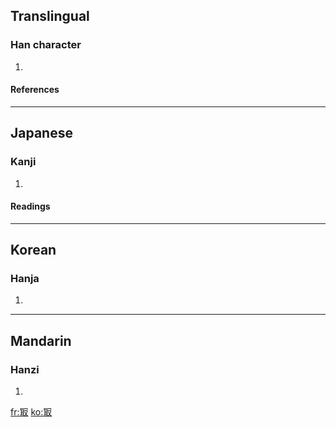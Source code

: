 ==Translingual==
===Han character===
{{Han char|rn=14|rad=冖|as=08|sn=10|four=|canj=月尸十水 (BSJE)}}
# {{defn|Han}}
====References====
{{Han ref|kx=0130.260|dkj=01586|dj=0293.060|hdz=10304.080|uh=51A3|ud=20899}}
----
==Japanese==
===Kanji===
{{ja-kanji|grade=|rs=冖08}}
# {{defn|Japanese}}
====Readings====
{{ja-readings|on=[[しゅ]] (shu), [[じゅ]] (ju), [[さい]] (sai)|kun=[[つま]] (tsuma)}}
----
==Korean==
===Hanja===
{{ko-hanja|hangeul=취|rv=chwi|mr=ch'wi}}
# {{defn|Korean}}
----
==Mandarin==
===Hanzi===
{{cmn-hanzi|pin=[[jù]] ([[ju4]])|wg=chü<sup>4</sup>}}
# {{defn|Mandarin}}

[[fr:冣]]
[[ko:冣]]